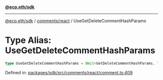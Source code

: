 [**@ecp.eth/sdk**](../../../index.mdx)

***

[@ecp.eth/sdk](/sdk-reference/index.mdx) / [comments/react](/sdk-reference/comments/react/index.mdx) / UseGetDeleteCommentHashParams

# Type Alias: UseGetDeleteCommentHashParams

```ts
type UseGetDeleteCommentHashParams = Omit<GetDeleteCommentHashParams, "readContract">;
```

Defined in: [packages/sdk/src/comments/react/comment.ts:409](https://github.com/ecp-eth/comments-monorepo/blob/main/packages/sdk/src/comments/react/comment.ts#L409)
